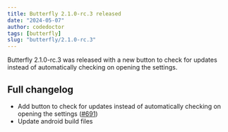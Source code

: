 ```yaml
---
title: Butterfly 2.1.0-rc.3 released
date: "2024-05-07"
author: codedoctor
tags: [butterfly]
slug: "butterfly/2.1.0-rc.3"
---
```


Butterfly 2.1.0-rc.3 was released with a new button to check for updates instead of automatically checking on opening the settings.

## Full changelog

* Add button to check for updates instead of automatically checking on opening the settings ([#691](https://github.com/LinwoodDev/Butterfly/issues/691))
* Update android build files

